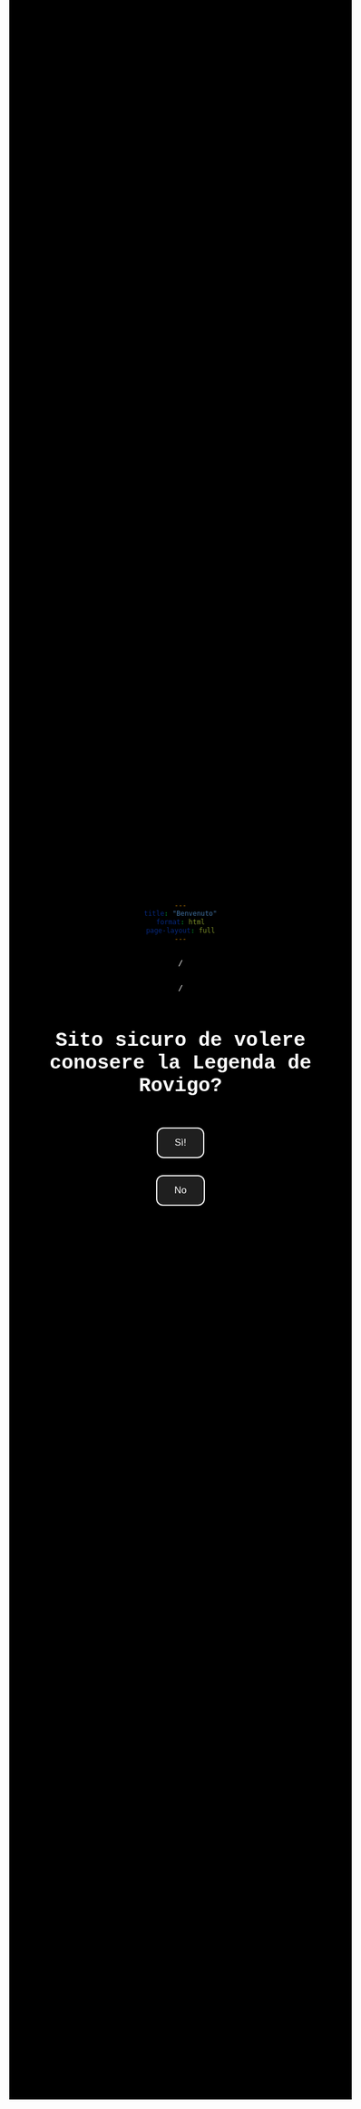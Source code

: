 ```yaml
---
title: "Benvenuto"
format: html
page-layout: full
---
```


<style>
body {
  background-color: black;
  color: white;
  font-family: 'Courier New', monospace;
  display: flex;
  flex-direction: column;
  justify-content: center;
  align-items: center;
  height: 90vh;
  text-align: center;
}
h1 {
  font-size: 2.5em;
}
button {
  margin-top: 30px;
  padding: 15px 30px;
  font-size: 1.2em;
  background-color: #1f1f1f;
  color: white;
  border: 2px solid white;
  border-radius: 12px;
  cursor: pointer;
  transition: 0.3s;
}
button:hover {
  background-color: #444;
}
</style>

/

/

# Sito sicuro de volere conosere la Legenda de Rovigo?

<button onclick="window.location.href='home.html'">Sì!</button>
<button onclick="chiudi()">No</button>

<script>
function chiudi() {
  // Prova a chiudere la finestra
  window.open('', '_self', '');
  window.close();

  // Se non funziona, mostra un messaggio o reindirizza
  setTimeout(() => {
    alert("Ok... magari un'altra volta 😢");
    window.location.href = 'https://google.com';
  }, 500);
}
</script>
